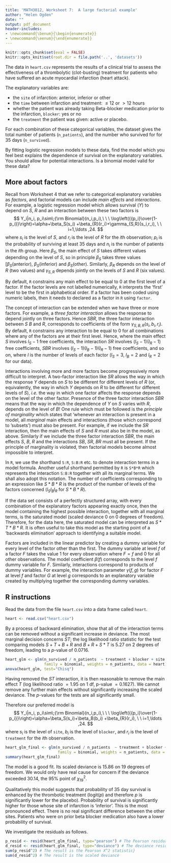 ```yaml
---
title: 'MATH3012, Worksheet 7:  A large factorial example'
author: "Helen Ogden"
date: ""
output: pdf_document
header-includes:
- \newcommand{\benum}{\begin{enumerate}}
- \newcommand{\eenum}{\end{enumerate}}
---
```


```r
knitr::opts_chunk$set(eval = FALSE)
knitr::opts_knit$set(root.dir = file.path('..', 'datasets'))
```


The data in `heart.csv` represents the results of a clinical trial
to assess the effectiveness of a thrombolytic (clot-busting) treatment
for patients who have suffered an acute myocardial infarction (heart attack).

The explanatory variables are:

- the `site` of infarction: anterior, inferior or other
- the `time` between infarction and treatment: $\le 12$ or $>12$ hours
- whether the patient was already taking Beta-blocker medication prior to the infarction, `blocker`: yes or no
- the `treatment` the patient was given: active or placebo.

For each combination of these categorical variables, 
the dataset gives the total number of patients (`n_patients`),
and the number who survived for
for 35 days (`n_survived`).

By fitting logistic regression models to these data, find
the model which you feel best explains the dependence of survival
on the explanatory variables. You should allow for potential interactions.
Is a binomial model valid for these data?



## More about factors

Recall from Worksheet 4 that we refer to categorical explanatory variables
as *factors*, and factorial models can include *main effects*
and *interactions*.
For example, a logistic regression model which allows survival ($Y$) to
depend on $S$, $R$ and an interaction between these two factors is
$$
Y_i|n_i, p_i\sim\;{\rm Binomial}(n_i,p_i),\ \ \
\log\left({{p_i}\over{1-p_i}}\right)=\alpha+\beta_S(s_i)
+\beta_{R}(r_i)+\gamma_{S,R}(s_i,r_i), \ \  i=1,\ldots ,24.
$$
where $s_i$ is the level of $S$,
and $r_i$ is the level of $R$ for the $i$th observation; $p_i$ is the probability of
surviving at least 35 days and $n_i$ is the number of patients in the $i$th group.
Here $\beta_{S}$, the main effect of $S$ takes different values
depending on the level of $S$, so in principle $\beta_{S}$ takes three values
[$\beta_{S}(\text{anterior})$, $\beta_{S}(\text{inferior})$ and $\beta_{S}(\text{other})$.
Similarly,  $\beta_{R}$ depends on the level of
$R$ (two values) and $\gamma_{S,R}$ depends jointly on the levels of
$S$ and $R$ (six values).

By default, `R` constrains any main effect to be equal to 0 at the
first level of a factor. If the factor levels
are not labelled numerically, `R` interprets the 'first' level
to be the first in alphabetical order.
If a factor has been coded using numeric labels, then
it needs to declared as a factor in `R` using `factor`.

The concept of interaction can be extended when we have three or more
factors. For example, a *three factor interaction* allows the
response to depend jointly on three factors.
Hence $SBR$, the three factor interaction
between $S$ $B$ and $R$, corresponds to coefficients of the
form $\gamma_{S,B,R}(s_i,b_i,r_i)$.
By default, `R`
constrains any interaction to be equal to 0 for all
combinations where any of the factors are at their first level.
Hence, where the main effect $S$ involves $l_S-1$ free
coefficients, the interaction $SR$ involves $(l_S-1)(l_R-1)$ free
coefficients, $SBR$ involves $(l_S-1)(l_B-1)(l_R-1)$ free
coefficients, and so on, where $l$ is the number of levels of
each factor ($l_S=3$, $l_B=2$ and $l_R=2$ for our data).

Interactions involving more and more factors become progressively more difficult
to interpret.
A two-factor interaction like $SR$ allows the way in which the response
$Y$ depends on $S$ to be different for different levels
of $R$ (or, equivalently, the way in which $Y$ depends on $R$ to be different for different levels of $S$), *i.e.* the way in which one factor affects the response
depends on the level of the other factor.
Presence of the three factor interaction  $SBR$  means that the way in which
the dependence of $Y$ on $S$ varies with $R$, depends on the level of $B$!
One rule which must be followed is
the *principle of marginality* which states that 'whenever an interaction
is present in a model, all *marginal* main effects and interactions
(those which correspond to 'subsets') must also be present.
For example, if we include the $SR$ interaction, then the main
effects of $S$ and $R$ must also be in the model, as above.
Similarly if we include the three factor interaction $SBR$, the main effects
$S$, $B$, $R$ and the interactions $SB$, $SR$, $BR$ must all be present.
If the principle of marginality is violated, then factorial models
become almost impossible to interpret.

In `R`, we use the shorthand `S:R`, `S:B:R` etc. to
denote interaction terms in a model formula.
Another useful shorthand permitted by `R`
is `S*B*R` which represents the interaction `S:B:R`
together with all its marginal terms.
We shall also adopt this notation.
The number of coefficients corresponding to an expression like $S*B*R$ is
the product of the number of levels of the factors concerned
($l_Sl_Bl_R$ for $S*B*R$).

If the data set consists of a perfectly structured array,
with every combination of the explanatory
factors appearing exactly once, then the model containing the highest
possible interaction, together with all marginal terms, is the saturated
model (scaled deviance 0 on 0 degrees of freedom).
Therefore, for the data here, the saturated model can be interpreted
as $S*T*B*R$.
It is often useful to take this model as the starting point of a
'backwards elimination' approach to identifying a suitable model.

Factors are included in the linear predictor by
creating a dummy variable for every level of the factor other than the first.
The dummy variable
at level $f$ of a factor $F$ takes the value 1 for every observation
where $F=f$ and 0 for all other observations.
The model coefficient $\beta(f)$ corresponds to the level $f$ dummy variable
for $F$.
Similarly, interactions correspond to products of dummy variables.
For example, the interaction parameter $\gamma(f,g)$ for
factor $F$ at level $f$ and factor $G$ at level $g$ corresponds to
an explanatory variable created by multiplying together the
corresponding dummy variables.


## R instructions

Read the data from the file `heart.csv` into a data frame called 
`heart`.
```r
heart <- read.csv("heart.csv")
```

By a process of backward elimination, show that all of the interaction terms
can be removed without a significant increase in deviance. 
The most marginal decision concerns $ST$; the log likelihood ratio statistic
for the test comparing models $S+T+B+R$ and $B+R+S*T$ is
5.27 on 2 degrees of freedom, leading to a $p$-value of 0.0716.

```r
heart_glm <- glm(n_survived / n_patients  ~ treatment + blocker + site * time,
                 family = binomial, weights = n_patients, data = heart)
anova(heart_glm, test="Chisq")
```

Having removed the $ST$ interaction, it is then reasonable
to remove the main effect $T$ (log likelihood ratio $=1.95$
on 1 df, p-value $=0.1627$).
We cannot remove any further main effects without significantly increasing the
scaled deviance. The $p$-values for the tests are all significantly small.


Therefore our preferred model is
$$
Y_i|n_i, p_i\sim\;{\rm Binomial}(n_i,p_i),\ \ \
\log\left({{p_i}\over{1-p_i}}\right)=\alpha+\beta_S(s_i)+\beta_B(b_i)
+\beta_{R}(r_i), \ \  i=1,\ldots ,24.
$$
where $s_i$ is the level of `site`, $b_i$ is the level of `blocker`,
and $r_i$ is the level of `treatment` for the $i$th observation.

```r
heart_glm_final <- glm(n_survived / n_patients  ~ treatment + blocker + site,
                       family = binomial, weights = n_patients, data = heart)
summary(heart_glm_final)
```

The model is a good fit. Its scaled deviance is 15.86
on 19 degrees of freedom. We would only have real cause for
concern if the deviance exceeded 30.14, the 95\% point of $\chi^2_{19}$.

Qualitatively this model suggests that probability of 35 day survival
is enhanced by the thrombotic treatment ($\text{logit}(p)$ and therefore $p$ is
significantly lower for the placebo).
Probability of survival is significantly higher for those whose
site of infarction is 'inferior'. This is the most pronounced effect.
There is no real significant difference between the other sites.
Patients who were on prior beta blocker medication also have a lower
probability of survival.

We investigate the residuals as follows.
```r
p_resid <- resid(heart_glm_final, type="pearson") # The Pearson residuals are saved in p_resid
d_resid <- resid(heart_glm_final, type="deviance") # The deviance resids are saved in v
sum(p_resid^2) # The result is the Pearson X^2 statistic}
sum(d_resid^2) # The result is the scaled deviance
```
